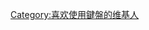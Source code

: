 {{Userbox
  |border-c = #350890
  |border-s = 3
  |id-c     = #2B2F3D
  |id-s     = 15
  |id-fc    = #0000ff
  |info-c   = #97E5D7
  |info-s   = 9
  |info-fc  = FF0
  |id       = [[File:keyboard.jpg|60px]]
  |info     = 這個用戶喜歡敲'''[[電腦鍵盤]]'''，非常喜歡打字。
}}
<includeonly>[[Category:喜欢使用鍵盤的维基人]]</includeonly>